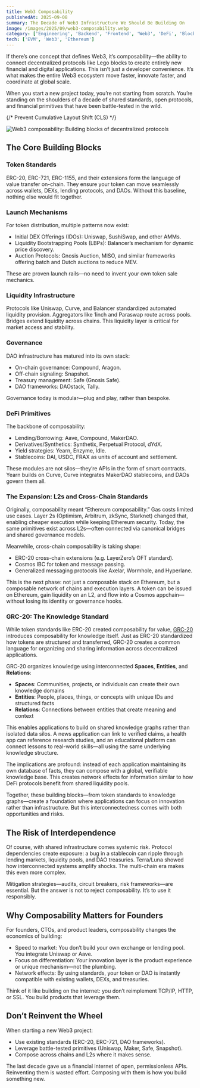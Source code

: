 ```yaml
---
title: Web3 Composability
publishedAt: 2025-09-08
summary: The Decade of Web3 Infrastructure We Should Be Building On
image: /images/2025/09/web3-composability.webp
category: ['Engineering', 'Backend', 'Frontend', 'Web3', 'DeFi', 'Blockchain']
tech: ['EVM', 'Web3', 'Ethereum']
---
```


If there’s one concept that defines Web3, it’s composability—the ability to connect decentralized protocols like Lego blocks to create entirely new financial and digital applications. This isn’t just a developer convenience. It’s what makes the entire Web3 ecosystem move faster, innovate faster, and coordinate at global scale.

When you start a new project today, you’re not starting from scratch. You’re standing on the shoulders of a decade of shared standards, open protocols, and financial primitives that have been battle-tested in the wild.

{/* Prevent Cumulative Layout Shift (CLS) */}
<div className="min-h-[300px]">
  <img 
    src="/images/2025/09/web3-composability.webp"
    alt="Web3 composability: Building blocks of decentralized protocols"
    className="w-full"
  />
</div>


## The Core Building Blocks

### Token Standards

ERC-20, ERC-721, ERC-1155, and their extensions form the language of value transfer on-chain. They ensure your token can move seamlessly across wallets, DEXs, lending protocols, and DAOs. Without this baseline, nothing else would fit together.

### Launch Mechanisms

For token distribution, multiple patterns now exist:
- Initial DEX Offerings (IDOs): Uniswap, SushiSwap, and other AMMs.
- Liquidity Bootstrapping Pools (LBPs): Balancer’s mechanism for dynamic price discovery.
- Auction Protocols: Gnosis Auction, MISO, and similar frameworks offering batch and Dutch auctions to reduce MEV.

These are proven launch rails—no need to invent your own token sale mechanics.

### Liquidity Infrastructure

Protocols like Uniswap, Curve, and Balancer standardized automated liquidity provision. Aggregators like 1inch and Paraswap route across pools. Bridges extend liquidity across chains. This liquidity layer is critical for market access and stability.

### Governance

DAO infrastructure has matured into its own stack:
- On-chain governance: Compound, Aragon.
- Off-chain signaling: Snapshot.
- Treasury management: Safe (Gnosis Safe).
- DAO frameworks: DAOstack, Tally.

Governance today is modular—plug and play, rather than bespoke.

### DeFi Primitives

The backbone of composability:
- Lending/Borrowing: Aave, Compound, MakerDAO.
- Derivatives/Synthetics: Synthetix, Perpetual Protocol, dYdX.
- Yield strategies: Yearn, Enzyme, Idle.
- Stablecoins: DAI, USDC, FRAX as units of account and settlement.

These modules are not silos—they’re APIs in the form of smart contracts. Yearn builds on Curve, Curve integrates MakerDAO stablecoins, and DAOs govern them all.

### The Expansion: L2s and Cross-Chain Standards

Originally, composability meant “Ethereum composability.” Gas costs limited use cases. Layer 2s (Optimism, Arbitrum, zkSync, Starknet) changed that, enabling cheaper execution while keeping Ethereum security. Today, the same primitives exist across L2s—often connected via canonical bridges and shared governance models.

Meanwhile, cross-chain composability is taking shape:
- ERC-20 cross-chain extensions (e.g. LayerZero’s OFT standard).
- Cosmos IBC for token and message passing.
- Generalized messaging protocols like Axelar, Wormhole, and Hyperlane.

This is the next phase: not just a composable stack on Ethereum, but a composable network of chains and execution layers. A token can be issued on Ethereum, gain liquidity on an L2, and flow into a Cosmos appchain—without losing its identity or governance hooks.

### GRC-20: The Knowledge Standard

While token standards like ERC-20 created composability for value, [GRC-20](https://thegraph.com/blog/grc20-knowledge-graph/) introduces composability for knowledge itself. Just as ERC-20 standardized how tokens are structured and transferred, GRC-20 creates a common language for organizing and sharing information across decentralized applications.

GRC-20 organizes knowledge using interconnected **Spaces**, **Entities**, and **Relations**:
- **Spaces**: Communities, projects, or individuals can create their own knowledge domains
- **Entities**: People, places, things, or concepts with unique IDs and structured facts
- **Relations**: Connections between entities that create meaning and context

This enables applications to build on shared knowledge graphs rather than isolated data silos. A news application can link to verified claims, a health app can reference research studies, and an educational platform can connect lessons to real-world skills—all using the same underlying knowledge structure.

The implications are profound: instead of each application maintaining its own database of facts, they can compose with a global, verifiable knowledge base. This creates network effects for information similar to how DeFi protocols benefit from shared liquidity pools.

Together, these building blocks—from token standards to knowledge graphs—create a foundation where applications can focus on innovation rather than infrastructure. But this interconnectedness comes with both opportunities and risks.

## The Risk of Interdependence

Of course, with shared infrastructure comes systemic risk. Protocol dependencies create exposure: a bug in a stablecoin can ripple through lending markets, liquidity pools, and DAO treasuries. Terra/Luna showed how interconnected systems amplify shocks. The multi-chain era makes this even more complex.

Mitigation strategies—audits, circuit breakers, risk frameworks—are essential. But the answer is not to reject composability. It’s to use it responsibly.

## Why Composability Matters for Founders

For founders, CTOs, and product leaders, composability changes the economics of building:
- Speed to market: You don’t build your own exchange or lending pool. You integrate Uniswap or Aave.
- Focus on differentiation: Your innovation layer is the product experience or unique mechanism—not the plumbing.
- Network effects: By using standards, your token or DAO is instantly compatible with existing wallets, DEXs, and treasuries.

Think of it like building on the internet: you don’t reimplement TCP/IP, HTTP, or SSL. You build products that leverage them.

## Don’t Reinvent the Wheel

When starting a new Web3 project:
- Use existing standards (ERC-20, ERC-721, DAO frameworks).
- Leverage battle-tested primitives (Uniswap, Maker, Safe, Snapshot).
- Compose across chains and L2s where it makes sense.

The last decade gave us a financial internet of open, permissionless APIs. Reinventing them is wasted effort. Composing with them is how you build something new.

